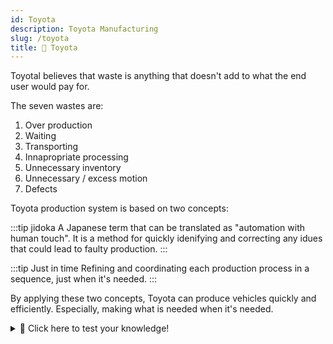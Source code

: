 ```yaml
---
id: Toyota
description: Toyota Manufacturing
slug: /toyota
title: 🚗 Toyota
---
```


Toyotal believes that waste is anything that doesn't add to what the end user would pay for. 

The seven wastes are: 
1. Over production
2. Waiting
3. Transporting
4. Innapropriate processing
5. Unnecessary inventory
6. Unnecessary / excess motion
7. Defects

Toyota production system is based on two concepts:

:::tip jidoka
A Japanese term that can be translated as "automation with human touch". It is a method for quickly idenifying and correcting any idues that could lead to faulty production.
:::

:::tip Just in time
Refining and coordinating each production process in a sequence, just when it's needed.
:::


By applying these two concepts, Toyota can produce vehicles quickly and efficiently. Especially, making what is needed when it's needed. 


<details>
  <summary>🧠 Click here to test your knowledge! </summary>

<iframe src="https://quizlet.com/679352603/match/embed?i=3loczc&x=1jj1" height="500" width="100%"></iframe>

</details>